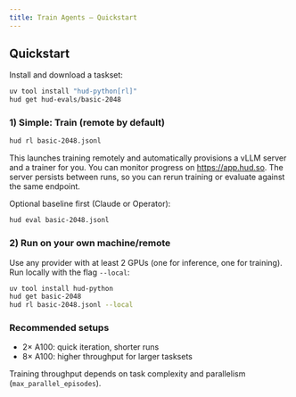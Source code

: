 ```yaml
---
title: Train Agents — Quickstart
---
```


## Quickstart

Install and download a taskset:

```bash
uv tool install "hud-python[rl]"
hud get hud-evals/basic-2048
```

### 1) Simple: Train (remote by default)

```bash
hud rl basic-2048.jsonl
```

This launches training remotely and automatically provisions a vLLM server and a trainer for you. You can monitor progress on https://app.hud.so. The server persists between runs, so you can rerun training or evaluate against the same endpoint.

Optional baseline first (Claude or Operator):

```bash
hud eval basic-2048.jsonl
```

### 2) Run on your own machine/remote

Use any provider with at least 2 GPUs (one for inference, one for training). Run locally with the flag `--local`:

```bash
uv tool install hud-python
hud get basic-2048
hud rl basic-2048.jsonl --local
```

### Recommended setups

- 2× A100: quick iteration, shorter runs
- 8× A100: higher throughput for larger tasksets

Training throughput depends on task complexity and parallelism (`max_parallel_episodes`).


